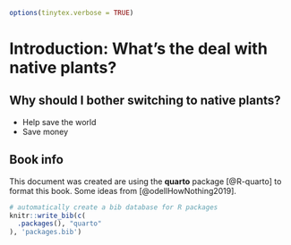 ```r
options(tinytex.verbose = TRUE)
```

# Introduction: What's the deal with native plants? {.unnumbered}

## Why should I bother switching to native plants?
- Help save the world
- Save  money


## Book info
This document was created are using the **quarto** package [@R-quarto] to format this book. Some ideas from [@odellHowNothing2019].

```r
# automatically create a bib database for R packages
knitr::write_bib(c(
  .packages(), "quarto"
), 'packages.bib')
```
